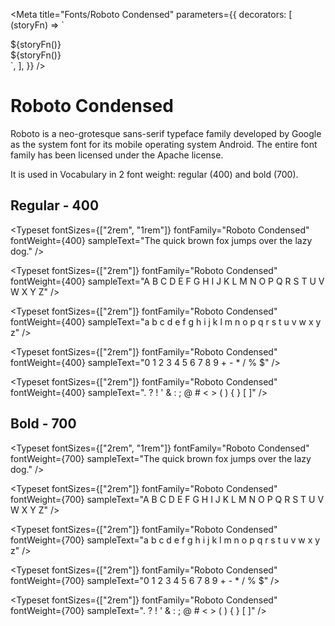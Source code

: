 
<Meta
  title="Fonts/Roboto Condensed"
  parameters={{
    decorators: [
      (storyFn) => `<style>
  .roboto-condensed {
    font-family: 'Roboto Condensed';
  }
  .bold {
    font-weight: 700;
  }
</style>
<div class="roboto-condensed has-text-black has-bottom-margin">
  ${storyFn()}
</div>
<div class="roboto-condensed bold has-text-black ">
  ${storyFn()}
</div>`,
    ],
  }}
/>

# Roboto Condensed

Roboto is a neo-grotesque sans-serif typeface family developed by Google as the system font for its mobile operating
system Android. The entire font family has been licensed under the Apache license.

It is used in Vocabulary in 2 font weight: regular (400) and bold (700).

## Regular - 400

<Typeset
  fontSizes={["2rem", "1rem"]}
  fontFamily="Roboto Condensed"
  fontWeight={400}
  sampleText="The quick brown fox jumps over the lazy dog."
/>

<Typeset
  fontSizes={["2rem"]}
  fontFamily="Roboto Condensed"
  fontWeight={400}
  sampleText="A B C D E F G H I J K L M N O P Q R S T U V W X Y Z"
/>

<Typeset
  fontSizes={["2rem"]}
  fontFamily="Roboto Condensed"
  fontWeight={400}
  sampleText="a b c d e f g h i j k l m n o p q r s t u v w x y z"
/>

<Typeset
  fontSizes={["2rem"]}
  fontFamily="Roboto Condensed"
  fontWeight={400}
  sampleText="0 1 2 3 4 5 6 7 8 9 + - * / % $"
/>

<Typeset
  fontSizes={["2rem"]}
  fontFamily="Roboto Condensed"
  fontWeight={400}
  sampleText=". ? ! ' & : ; @ # < > ( ) { } [ ]"
/>

## Bold - 700

<Typeset
  fontSizes={["2rem", "1rem"]}
  fontFamily="Roboto Condensed"
  fontWeight={700}
  sampleText="The quick brown fox jumps over the lazy dog."
/>

<Typeset
  fontSizes={["2rem"]}
  fontFamily="Roboto Condensed"
  fontWeight={700}
  sampleText="A B C D E F G H I J K L M N O P Q R S T U V W X Y Z"
/>

<Typeset
  fontSizes={["2rem"]}
  fontFamily="Roboto Condensed"
  fontWeight={700}
  sampleText="a b c d e f g h i j k l m n o p q r s t u v w x y z"
/>

<Typeset
  fontSizes={["2rem"]}
  fontFamily="Roboto Condensed"
  fontWeight={700}
  sampleText="0 1 2 3 4 5 6 7 8 9 + - * / % $"
/>

<Typeset
  fontSizes={["2rem"]}
  fontFamily="Roboto Condensed"
  fontWeight={700}
  sampleText=". ? ! ' & : ; @ # < > ( ) { } [ ]"
/>
